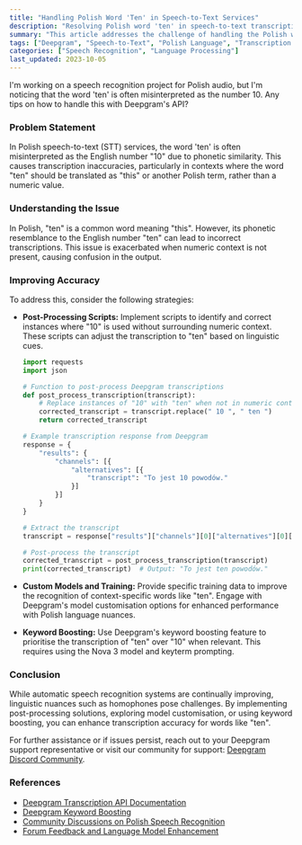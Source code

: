 ```yaml
---
title: "Handling Polish Word 'Ten' in Speech-to-Text Services"
description: "Resolving Polish word 'ten' in speech-to-text transcription."
summary: "This article addresses the challenge of handling the Polish word 'ten' in speech-to-text services, as it is often mistaken for the English number 10 due to phonetic similarity. It explores the issue's root cause and potential solutions for accurate transcription."
tags: ["Deepgram", "Speech-to-Text", "Polish Language", "Transcription Accuracy"]
categories: ["Speech Recognition", "Language Processing"]
last_updated: 2023-10-05
---
```


<CommunityQuestion>I'm working on a speech recognition project for Polish audio, but I'm noticing that the word 'ten' is often misinterpreted as the number 10. Any tips on how to handle this with Deepgram's API?</CommunityQuestion>

### Problem Statement

In Polish speech-to-text (STT) services, the word 'ten' is often misinterpreted as the English number "10" due to phonetic similarity. This causes transcription inaccuracies, particularly in contexts where the word "ten" should be translated as "this" or another Polish term, rather than a numeric value.

### Understanding the Issue

In Polish, "ten" is a common word meaning "this". However, its phonetic resemblance to the English number "ten" can lead to incorrect transcriptions. This issue is exacerbated when numeric context is not present, causing confusion in the output.

### Improving Accuracy

To address this, consider the following strategies:

- **Post-Processing Scripts:** Implement scripts to identify and correct instances where "10" is used without surrounding numeric context. These scripts can adjust the transcription to "ten" based on linguistic cues.

  ```python
  import requests
  import json

  # Function to post-process Deepgram transcriptions
  def post_process_transcription(transcript):
      # Replace instances of "10" with "ten" when not in numeric context
      corrected_transcript = transcript.replace(" 10 ", " ten ")
      return corrected_transcript

  # Example transcription response from Deepgram
  response = {
      "results": {
          "channels": [{
              "alternatives": [{
                  "transcript": "To jest 10 powodów."
              }]
          }]
      }
  }

  # Extract the transcript
  transcript = response["results"]["channels"][0]["alternatives"][0]["transcript"]

  # Post-process the transcript
  corrected_transcript = post_process_transcription(transcript)
  print(corrected_transcript)  # Output: "To jest ten powodów."
  ```

- **Custom Models and Training:** Provide specific training data to improve the recognition of context-specific words like "ten". Engage with Deepgram's model customisation options for enhanced performance with Polish language nuances.

- **Keyword Boosting:** Use Deepgram's keyword boosting feature to prioritise the transcription of "ten" over "10" when relevant. This requires using the Nova 3 model and keyterm prompting.

### Conclusion

While automatic speech recognition systems are continually improving, linguistic nuances such as homophones pose challenges. By implementing post-processing solutions, exploring model customisation, or using keyword boosting, you can enhance transcription accuracy for words like "ten".

For further assistance or if issues persist, reach out to your Deepgram support representative or visit our community for support: [Deepgram Discord Community](/community).

### References

- [Deepgram Transcription API Documentation](/docs/transcription-api/)
- [Deepgram Keyword Boosting](/docs/keywords/)
- [Community Discussions on Polish Speech Recognition](/community)
- [Forum Feedback and Language Model Enhancement](/community/forums)